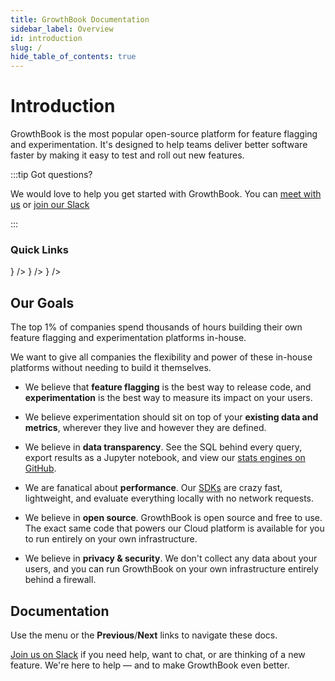 ```yaml
---
title: GrowthBook Documentation
sidebar_label: Overview
id: introduction
slug: /
hide_table_of_contents: true
---
```



# Introduction

GrowthBook is the most popular open-source platform for feature flagging and experimentation. It's designed to help teams deliver better software faster by making it easy to test and roll out new features.

:::tip Got questions?

We would love to help you get started with GrowthBook. You can [meet with us](https://calendly.com/growthbook) or [join our Slack](https://slack.growthbook.io?ref=docs-home)

:::

### Quick Links

<div className="button-card-grid button-card-grid-3-items">
  <ButtonCard
      to={'/overview'}
      title="How it works"
      description="Learn about what GrowthBook does and how it works"
      icon={<svg fill="currentColor" viewBox="0 0 256 256"><path d="M128,80a48,48,0,1,0,48,48A48.05,48.05,0,0,0,128,80Zm0,80a32,32,0,1,1,32-32A32,32,0,0,1,128,160Zm88-29.84q.06-2.16,0-4.32l14.92-18.64a8,8,0,0,0,1.48-7.06,107.21,107.21,0,0,0-10.88-26.25,8,8,0,0,0-6-3.93l-23.72-2.64q-1.48-1.56-3-3L186,40.54a8,8,0,0,0-3.94-6,107.71,107.71,0,0,0-26.25-10.87,8,8,0,0,0-7.06,1.49L130.16,40Q128,40,125.84,40L107.2,25.11a8,8,0,0,0-7.06-1.48A107.6,107.6,0,0,0,73.89,34.51a8,8,0,0,0-3.93,6L67.32,64.27q-1.56,1.49-3,3L40.54,70a8,8,0,0,0-6,3.94,107.71,107.71,0,0,0-10.87,26.25,8,8,0,0,0,1.49,7.06L40,125.84Q40,128,40,130.16L25.11,148.8a8,8,0,0,0-1.48,7.06,107.21,107.21,0,0,0,10.88,26.25,8,8,0,0,0,6,3.93l23.72,2.64q1.49,1.56,3,3L70,215.46a8,8,0,0,0,3.94,6,107.71,107.71,0,0,0,26.25,10.87,8,8,0,0,0,7.06-1.49L125.84,216q2.16.06,4.32,0l18.64,14.92a8,8,0,0,0,7.06,1.48,107.21,107.21,0,0,0,26.25-10.88,8,8,0,0,0,3.93-6l2.64-23.72q1.56-1.48,3-3L215.46,186a8,8,0,0,0,6-3.94,107.71,107.71,0,0,0,10.87-26.25,8,8,0,0,0-1.49-7.06Zm-16.1-6.5a73.93,73.93,0,0,1,0,8.68,8,8,0,0,0,1.74,5.48l14.19,17.73a91.57,91.57,0,0,1-6.23,15L187,173.11a8,8,0,0,0-5.1,2.64,74.11,74.11,0,0,1-6.14,6.14,8,8,0,0,0-2.64,5.1l-2.51,22.58a91.32,91.32,0,0,1-15,6.23l-17.74-14.19a8,8,0,0,0-5-1.75h-.48a73.93,73.93,0,0,1-8.68,0,8,8,0,0,0-5.48,1.74L100.45,215.8a91.57,91.57,0,0,1-15-6.23L82.89,187a8,8,0,0,0-2.64-5.1,74.11,74.11,0,0,1-6.14-6.14,8,8,0,0,0-5.1-2.64L46.43,170.6a91.32,91.32,0,0,1-6.23-15l14.19-17.74a8,8,0,0,0,1.74-5.48,73.93,73.93,0,0,1,0-8.68,8,8,0,0,0-1.74-5.48L40.2,100.45a91.57,91.57,0,0,1,6.23-15L69,82.89a8,8,0,0,0,5.1-2.64,74.11,74.11,0,0,1,6.14-6.14A8,8,0,0,0,82.89,69L85.4,46.43a91.32,91.32,0,0,1,15-6.23l17.74,14.19a8,8,0,0,0,5.48,1.74,73.93,73.93,0,0,1,8.68,0,8,8,0,0,0,5.48-1.74L155.55,40.2a91.57,91.57,0,0,1,15,6.23L173.11,69a8,8,0,0,0,2.64,5.1,74.11,74.11,0,0,1,6.14,6.14,8,8,0,0,0,5.1,2.64l22.58,2.51a91.32,91.32,0,0,1,6.23,15l-14.19,17.74A8,8,0,0,0,199.87,123.66Z"></path></svg>}
  />
  <ButtonCard
    to={'/quick-start'}
    title="Quick Start"
    description="Get GrowthBook running in 10 minutes"
    icon={<svg viewBox="0 0 256 256" fill="currentColor"><path d="M215.79,118.17a8,8,0,0,0-5-5.66L153.18,90.9l14.66-73.33a8,8,0,0,0-13.69-7l-112,120a8,8,0,0,0,3,13l57.63,21.61L88.16,238.43a8,8,0,0,0,13.69,7l112-120A8,8,0,0,0,215.79,118.17ZM109.37,214l10.47-52.38a8,8,0,0,0-5-9.06L62,132.71l84.62-90.66L136.16,94.43a8,8,0,0,0,5,9.06l52.8,19.8Z"></path></svg>}
  />
  <ButtonCard
    to={'/using'}
    title="Get our open source guide to successful experimentation"
    description="This guide outlines everything you need to know as you scale up experimentation at your company. It covers everything from foundational knowledge (“What is an experiment?”) to advanced topics and common mistakes."
    icon={<svg viewBox="0 0 256 256" fill="currentColor"><path d="M184,112a8,8,0,0,1-8,8H112a8,8,0,0,1,0-16h64A8,8,0,0,1,184,112Zm-8,24H112a8,8,0,0,0,0,16h64a8,8,0,0,0,0-16Zm48-88V208a16,16,0,0,1-16,16H48a16,16,0,0,1-16-16V48A16,16,0,0,1,48,32H208A16,16,0,0,1,224,48ZM48,208H72V48H48Zm160,0V48H88V208H208Z"></path></svg>}
  />
  
</div>

## Our Goals

The top 1% of companies spend thousands of hours building their own feature flagging and experimentation platforms in-house.

We want to give all companies the flexibility and power of these in-house platforms without needing to build it themselves.

- We believe that **feature flagging** is the best way to release code, and **experimentation** is the best way to measure its impact on your users.

- We believe experimentation should sit on top of your **existing data and metrics**, wherever they live and however they are defined.

- We believe in **data transparency**. See the SQL behind every query, export results as a Jupyter notebook, and view our [stats engines on GitHub](https://github.com/growthbook/growthbook/tree/main/packages/stats).

- We are fanatical about **performance**. Our [SDKs](/lib) are crazy fast, lightweight, and evaluate everything locally with no network requests.

- We believe in **open source**. GrowthBook is open source and free to use. The exact same code that powers our Cloud platform is available for you to run entirely on your own infrastructure.

- We believe in **privacy & security**. We don't collect any data about your users, and you can run GrowthBook on your own infrastructure entirely behind a firewall.

## Documentation

Use the menu or the **Previous**/**Next** links to navigate these docs.

[Join us on Slack](https://slack.growthbook.io?ref=docs-home) if you need help, want to chat, or are thinking of a new feature. We're here to help — and to make GrowthBook even better.
